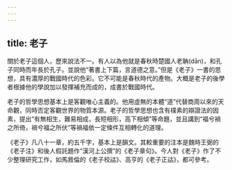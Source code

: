 ```yaml
---
---
---
```

title: 老子
---



關於老子這個人，歷來說法不一。有人以為他就是春秋時楚國人老聃(dān)，和孔子同時而年長於孔子。並說他“著書上下篇，言道德之意。”但是《老子》一書的思想，具有濃厚的戰國時代的色彩。它不可能是春秋時代的產物。大概是老子的後學者根據他的學說加以發揮補充而成的，成書於戰國時代。

老子的哲學思想基本上是客觀唯心主義的。他用虛無的本體“道”代替商周以來的天命觀，同時否定客觀世界的物質本源。老子的哲學思想也含有樸素的辯證法的因素，提出“有無相生，難易相成，長短相形，高下相傾”等命題，並且講到“福兮禍之所倚，禍兮福之所伏”等禍福依一定條件互相轉化的道理。

《老子》凡八十一章，約五千字，基本上是韻文。其較重要的注本是魏時王弼的《老子注》和後人假託題作“漢河上公撰”的《老子章句》。今人對《老子》作了不少整理研究工作，如馬敘倫的《老子校詁》、高亨的《老子正詁》，都可參考。